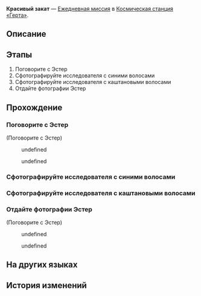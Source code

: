 {{Дополнить|Диалоги.}}
{{Миссия Инфобокс
|id              = 3000301
|Название        = 
|Изображение     = Миссия Освоения Красивый закат.png
|Тип             = Ежедневная миссия
|События         = 
|Глава           = 
|Условия         = 
|Персонажи       = Первопроходец; Эстер
|СтартЛокация    = Главная контрольная зона
|Мир             = Космическая станция «Герта»
|Локации         = Главная контрольная зона
|Предыдущая      = 
|Следующая       = 
|Награды         = Кредиты*5 000
}}
'''Красивый закат''' — [[Ежедневная миссия]] в [[Космическая станция «Герта»]].

==Описание==
{{Описание|<!--официальное описание из Перекрёстка судеб-->}}

==Этапы==
# Поговорите с Эстер
# Сфотографируйте исследователя с синими волосами
# Сфотографируйте исследователя с каштановыми волосами
# Отдайте фотографии Эстер

==Прохождение==
{{Дополнить}}


===Поговорите с Эстер===
{{Описание миссии|локация=Главная контрольная зона|Исследователь Эстер недовольна своей внешностью - она хочет изменить цвет волос, но не знает, как это лучше сделать. Проявите ваш уникальный вкус и помогите Эстер советом!}}
{{Диалог Начало}}

;(Поговорите с Эстер)
<!--Unknown TalkSentence: 300100102-->
<!--Unknown TalkSentence: 300100103-->
<!--Unknown TalkSentence: 300100104-->
:{{Диалог|Стрелка}} undefined
:{{Диалог|Стрелка}} undefined
<!--Unknown TalkSentence: 300100106-->
<!--Unknown TalkSentence: 300100109-->
<!--Unknown TalkSentence: 300100110-->
{{Диалог Конец}}

===Сфотографируйте исследователя с синими волосами===
{{Диалог Начало}}

{{Диалог Конец}}

===Сфотографируйте исследователя с каштановыми волосами===
{{Диалог Начало}}

<!--Unknown TalkSentence: 300100120-->
{{Диалог Конец}}

===Отдайте фотографии Эстер===
{{Диалог Начало}}
<!--Unknown TalkSentence: 300100122-->

;(Поговорите с Эстер)
<!--Unknown TalkSentence: 300100152-->
<!--Unknown TalkSentence: 300100153-->
<!--Unknown TalkSentence: 300100154-->
:{{Диалог|Стрелка}} undefined
:{{Диалог|Стрелка}} undefined
<!--Unknown TalkSentence: 300100156-->
<!--Unknown TalkSentence: 300100159-->
{{Диалог Конец}}

==На других языках==
{{На других языках
|en   = The Setting Sun Is the Most Beautiful
|zhs  = 最美不过夕阳红
|zht  = 最美不過夕陽紅
|ja   = 夕陽の紅ほど美しき
|ko   = 붉은 석양이 가장 아름답다
|es   = El sol del ocaso es el más hermoso
|fr   = Beauté crépusculaire
|ru   = Красивый закат
|th   = อาทิตย์อัสดงงดงามเหนือสิ่งใด
|vi   = Ánh Tà Dương Xinh Đẹp
|de   = Die untergehende Sonne ist die Schönste
|id   = Matahari Terbenam adalah yang Terindah
|pt   = O Pôr do Sol é o Mais Bonito
}}

==История изменений==
{{История изменений|2.7}}
